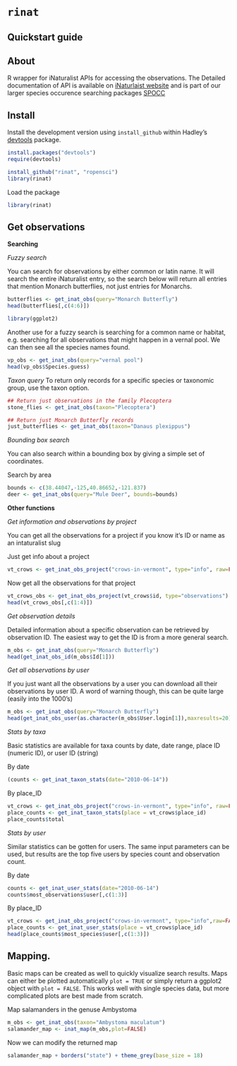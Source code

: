 # `rinat`


## Quickstart guide
 
 
## About

R wrapper for iNaturalist APIs for accessing the observations. The Detailed documentation of API is available on [iNaturlaist website](http://www.inaturalist.org/pages/api+reference) and is part of our larger species occurence searching packages [SPOCC](http://github.com/ropensci/spocc)


## Install

Install the development version using `install_github` within Hadley's [devtools](https://github.com/hadley/devtools) package.

```r
install.packages("devtools")
require(devtools)

install_github("rinat", "ropensci")
library(rinat)
```


Load the package

```r
library(rinat)
```


## Get observations

__Searching__

_Fuzzy search_

You can search for observations by either common or latin name.  It will search the entire iNaturalist entry, so the search below will return all entries that mention Monarch butterflies, not just entries for Monarchs.

```r
butterflies <- get_inat_obs(query="Monarch Butterfly")
head(butterflies[,c(4:6)])
```



```r
library(ggplot2)
```


Another use for a fuzzy search is searching for a common name or habitat, e.g. searching for all observations that might happen in a vernal pool.  We can then see all the species names found.  
```r
vp_obs <- get_inat_obs(query="vernal pool")
head(vp_obs$Species.guess)
```


_Taxon query_
To return only records for a specific species or taxonomic group, use the taxon option.

```r
## Return just observations in the family Plecoptera
stone_flies <- get_inat_obs(taxon="Plecoptera")

## Return just Monarch Butterfly records
just_butterflies <- get_inat_obs(taxon="Danaus plexippus")
```


_Bounding box search_

You can also search within a bounding box by giving a simple set of coordinates.

Search by area

```r
bounds <- c(38.44047,-125,40.86652,-121.837)
deer <- get_inat_obs(query="Mule Deer", bounds=bounds)
```

__Other functions__



_Get information and observations by project_

You can get all the observations for a project if you know it's ID or name as an intaturalist slug

Just get info about a project

```r
vt_crows <- get_inat_obs_project("crows-in-vermont", type="info", raw=FALSE) 
```

Now get all the observations for that project

```r
vt_crows_obs <- get_inat_obs_project(vt_crows$id, type="observations")
head(vt_crows_obs[,c(1:4)])
```



_Get observation details_

Detailed information about a specific observation can be retrieved by observation ID.  The easiest way to get the ID is from a more general search.

```r
m_obs <- get_inat_obs(query="Monarch Butterfly")
head(get_inat_obs_id(m_obs$Id[1]))
```

_Get all observations by user_

If you just want all the observations by a user you can download all their observations by user ID.  A word of warning though, this can be quite large (easily into the 1000's)

```r
m_obs <- get_inat_obs(query="Monarch Butterfly")
head(get_inat_obs_user(as.character(m_obs$User.login[1]),maxresults=20))[,1:5]
```

_Stats by taxa_

Basic statistics are available for taxa counts by date, date range, place ID (numeric ID), or user ID (string)

By date

```r
(counts <- get_inat_taxon_stats(date="2010-06-14"))
```

By place_ID

```r
vt_crows <- get_inat_obs_project("crows-in-vermont", type="info", raw=FALSE)
place_counts <- get_inat_taxon_stats(place = vt_crows$place_id)
place_counts$total
```

_Stats by user_

Similar statistics can be gotten for users.  The same input parameters can be used, but results are the top five users by species count and observation count.

By date

```r
counts <- get_inat_user_stats(date="2010-06-14")
counts$most_observations$user[,c(1:3)]
```

By place_ID

```r
vt_crows <- get_inat_obs_project("crows-in-vermont", type="info",raw=FALSE) 
place_counts <- get_inat_user_stats(place = vt_crows$place_id)
head(place_counts$most_species$user[,c(1:3)])
```

## Mapping.

Basic maps can be created as well to quickly visualize search results.  Maps can either be plotted automatically `plot = TRUE` or simply return a ggplot2 object with `plot = FALSE`.  This works well with single species data, but more complicated plots are best made from scratch.

Map salamanders in the genuse Ambystoma

```r
m_obs <- get_inat_obs(taxon="Ambystoma maculatum")
salamander_map <- inat_map(m_obs,plot=FALSE)
```

Now we can modify the returned map

```r
salamander_map + borders("state") + theme_grey(base_size = 18)
```